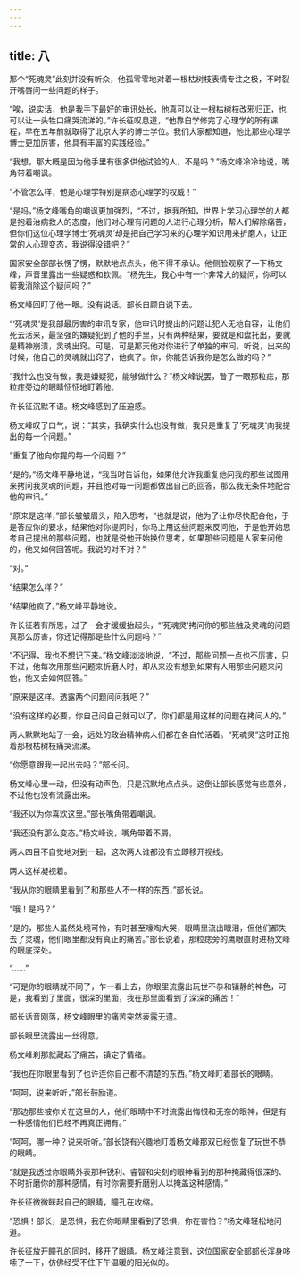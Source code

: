 ```yaml
---
---
---
```

title: 八
---



那个“死魂灵”此刻并没有听众，他孤零零地对着一根枯树枝表情专注之极，不时裂开嘴唇问一些问题的样子。

“唉，说实话，他是我手下最好的审讯处长，他真可以让一根枯树枝改邪归正，也可以让一头牲口痛哭流涕的。”许长征叹息道，“他靠自学修完了心理学的所有课程，早在五年前就取得了北京大学的博士学位。我们大家都知道，他比那些心理学博士更加厉害，他具有丰富的实践经验。”

“我想，那大概是因为他手里有很多供他试验的人，不是吗？”杨文峰冷冷地说，嘴角带着嘲讽。

“不管怎么样，他是心理学特别是病态心理学的权威！”

“是吗，”杨文峰嘴角的嘲讽更加强烈，“不过，据我所知，世界上学习心理学的人都是抱着治病救人的态度，他们对心理有问题的人进行心理分析，帮人们解除痛苦，但你们这位心理学博士‘死魂灵’却是把自己学习来的心理学知识用来折磨人，让正常的人心理变态，我说得没错吧？”

国家安全部部长愣了愣，默默地点点头，他不得不承认。他侧脸观察了一下杨文峰，声音里露出一些疑惑和钦佩。“杨先生，我心中有一个非常大的疑问，你可以帮我消除这个疑问吗？”

杨文峰回盯了他一眼。没有说话。部长自顾自说下去。

“‘死魂灵’是我部最厉害的审讯专家，他审讯时提出的问题让犯人无地自容，让他们死去活来，最坚强的嫌疑犯到了他的手里，只有两种结果，要就是和盘托出，要就是精神崩溃，灵魂出窍。可是，可是那天他对你进行了单独的审问，听说，出来的时候，他自己的灵魂就出窍了，他疯了。你，你能告诉我你是怎么做的吗？”

“我什么也没有做，我是嫌疑犯，能够做什么？”杨文峰说罢，瞥了一眼那粒痣，那粒痣旁边的眼睛怔怔地盯着他。

许长征沉默不语。杨文峰感到了压迫感。

杨文峰叹了口气，说：“其实，我确实什么也没有做，我只是重复了‘死魂灵’向我提出的每一个问题。”

“重复了他向你提的每一个问题？”

“是的，”杨文峰平静地说，“我当时告诉他，如果他允许我重复他问我的那些试图用来拷问我灵魂的问题，并且他对每一问题都做出自己的回答，那么我无条件地配合他的审讯。”

“原来是这样，”部长皱皱眉头，陷入思考，“也就是说，他为了让你尽快配合他，于是答应你的要求，结果他对你提问时，你马上用这些问题来反问他，于是他开始思考自己提出的那些问题，也就是说他开始换位思考，如果那些问题是人家来问他的，他又如何回答呢。我说的对不对？”

“对。”

“结果怎么样？”

“结果他疯了。”杨文峰平静地说。

许长征若有所思，过了一会才缓缓抬起头，“‘死魂灵’拷问你的那些触及灵魂的问题真那么厉害，你还记得那是些什么问题吗？”

“不记得，我也不想记下来。”杨文峰淡淡地说，“不过，那些问题一点也不厉害，只不过，他每次用那些问题来折磨人时，却从来没有想到如果有人用那些问题来问他，他又会如何回答。”

“原来是这样。透露两个问题问问我吧？”

“没有这样的必要，你自己问自己就可以了，你们都是用这样的问题在拷问人的。”

两人默默地站了一会，远处的政治精神病人们都在各自忙活着。“死魂灵”这时正抱着那根枯树枝痛哭流涕。

“你愿意跟我一起出去吗？”部长问。

杨文峰心里一动，但没有动声色，只是沉默地点点头。这倒让部长感觉有些意外，不过他也没有流露出来。

“我还以为你喜欢这里。”部长嘴角带着嘲讽。

“我还没有那么变态。”杨文峰说，嘴角带着不屑。

两人四目不自觉地对到一起，这次两人谁都没有立即移开视线。

两人这样凝视着。

“我从你的眼睛里看到了和那些人不一样的东西，”部长说。

“哦！是吗？”

“是的，那些人虽然处境可怜，有时甚至嚎啕大哭，眼睛里流出眼泪，但他们都失去了灵魂，他们眼里都没有真正的痛苦。”部长说着，那粒痣旁的鹰眼直射进杨文峰的眼底深处。

“……”

“可是你的眼睛就不同了，乍一看上去，你眼里流露出玩世不恭和镇静的神色，可是，我看到了里面，很深的里面，我在那里面看到了深深的痛苦！”

部长话音刚落，杨文峰眼里的痛苦突然表露无遗。

部长眼里流露出一丝得意。

杨文峰刹那就藏起了痛苦，镇定了情绪。

“我也在你眼里看到了也许连你自己都不清楚的东西。”杨文峰盯着部长的眼睛。

“呵呵，说来听听，”部长鼓励道。

“那边那些被你关在这里的人，他们眼睛中不时流露出悔恨和无奈的眼神，但是有一种感情他们已经不再真正拥有。”

“呵呵，哪一种？说来听听。”部长饶有兴趣地盯着杨文峰那双已经恢复了玩世不恭的眼睛。

“就是我透过你眼睛外表那种锐利、睿智和尖刻的眼神看到的那种掩藏得很深的、不时折磨你的那种感情，有时你需要折磨别人以掩盖这种感情。”

许长征微微眯起自己的眼睛，瞳孔在收缩。

“恐惧！部长，是恐惧，我在你眼睛里看到了恐惧，你在害怕？”杨文峰轻松地问道。

许长征放开瞳孔的同时，移开了眼睛。杨文峰注意到，这位国家安全部部长浑身哆嗦了一下，仿佛经受不住下午温暖的阳光似的。